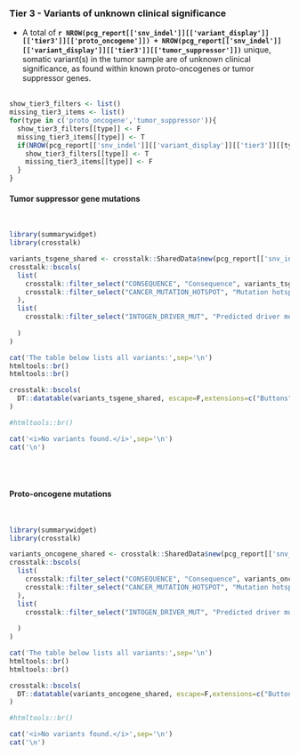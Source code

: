 
### Tier 3 - Variants of unknown clinical significance {.tabset}

- A total of __`r NROW(pcg_report[['snv_indel']][['variant_display']][['tier3']][['proto_oncogene']]) + NROW(pcg_report[['snv_indel']][['variant_display']][['tier3']][['tumor_suppressor']])`__ unique, somatic variant(s) in the tumor sample are of unknown clinical significance, as found within known proto-oncogenes or tumor suppressor genes.
<br><br>


```r

show_tier3_filters <- list()
missing_tier3_items <- list()
for(type in c('proto_oncogene','tumor_suppressor')){
  show_tier3_filters[[type]] <- F
  missing_tier3_items[[type]] <- T
  if(NROW(pcg_report[['snv_indel']][['variant_display']][['tier3']][[type]]) > 0){
    show_tier3_filters[[type]] <- T
    missing_tier3_items[[type]] <- F
  }
}

```


#### Tumor suppressor gene mutations

<br>

```r
library(summarywidget)
library(crosstalk)

variants_tsgene_shared <- crosstalk::SharedData$new(pcg_report[['snv_indel']][['variant_display']][['tier3']][['tumor_suppressor']])
crosstalk::bscols(
  list(
    crosstalk::filter_select("CONSEQUENCE", "Consequence", variants_tsgene_shared, ~CONSEQUENCE),
    crosstalk::filter_select("CANCER_MUTATION_HOTSPOT", "Mutation hotspot", variants_tsgene_shared, ~CANCER_MUTATION_HOTSPOT)
  ),
  list(
    crosstalk::filter_select("INTOGEN_DRIVER_MUT", "Predicted driver mutation", variants_tsgene_shared, ~INTOGEN_DRIVER_MUT)
    
  )
)

cat('The table below lists all variants:',sep='\n')
htmltools::br()
htmltools::br()

crosstalk::bscols(
  DT::datatable(variants_tsgene_shared, escape=F,extensions=c("Buttons","Responsive"), width = "100%",options=list(buttons = c('csv','excel'),dom = 'Bfrtip'))
)

#htmltools::br()

```

```r
cat('<i>No variants found.</i>',sep='\n')
cat('\n')
```

<br><br>

#### Proto-oncogene mutations

<br>

```r
library(summarywidget)
library(crosstalk)

variants_oncogene_shared <- crosstalk::SharedData$new(pcg_report[['snv_indel']][['variant_display']][['tier3']][['proto_oncogene']])
crosstalk::bscols(
  list(
    crosstalk::filter_select("CONSEQUENCE", "Consequence", variants_oncogene_shared, ~CONSEQUENCE),
    crosstalk::filter_select("CANCER_MUTATION_HOTSPOT", "Mutation hotspot", variants_oncogene_shared, ~CANCER_MUTATION_HOTSPOT)
  ),
  list(
    crosstalk::filter_select("INTOGEN_DRIVER_MUT", "Predicted driver mutation", variants_oncogene_shared, ~INTOGEN_DRIVER_MUT)
    
  )
)

cat('The table below lists all variants:',sep='\n')
htmltools::br()
htmltools::br()

crosstalk::bscols(
  DT::datatable(variants_oncogene_shared, escape=F,extensions=c("Buttons","Responsive"), width = "100%",options=list(buttons = c('csv','excel'),dom = 'Bfrtip'))
)

#htmltools::br()

```

```r
cat('<i>No variants found.</i>',sep='\n')
cat('\n')
```

<br><br>
